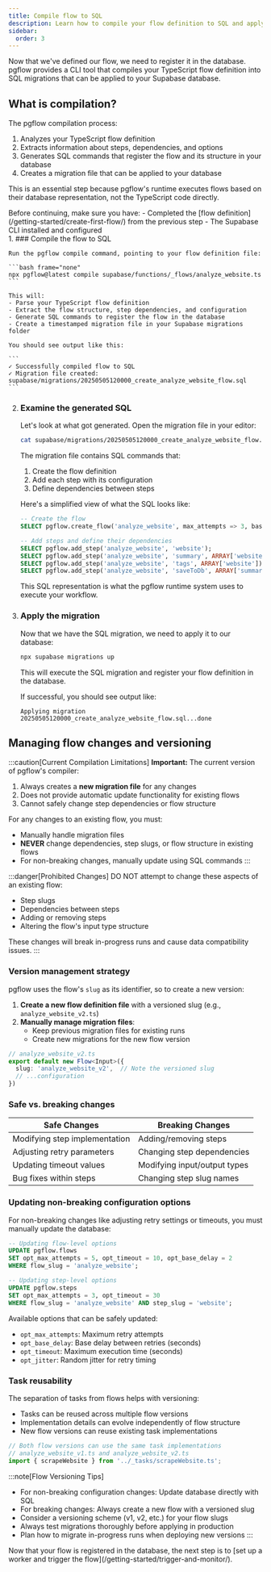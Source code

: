 ```yaml
---
title: Compile flow to SQL
description: Learn how to compile your flow definition to SQL and apply it to your database
sidebar:
  order: 3
---
```



Now that we've defined our flow, we need to register it in the database. pgflow provides a CLI tool that compiles your TypeScript flow definition into SQL migrations that can be applied to your Supabase database.

<NotProductionReady />

## What is compilation?

The pgflow compilation process:

1. Analyzes your TypeScript flow definition
2. Extracts information about steps, dependencies, and options
3. Generates SQL commands that register the flow and its structure in your database
4. Creates a migration file that can be applied to your database

This is an essential step because pgflow's runtime executes flows based on their database representation, not the TypeScript code directly.

<Aside type="caution" title="Prerequisites">
Before continuing, make sure you have:
- Completed the [flow definition](/getting-started/create-first-flow/) from the previous step
- The Supabase CLI installed and configured
</Aside>

<Steps>
1. ### Compile the flow to SQL

    Run the pgflow compile command, pointing to your flow definition file:

    ```bash frame="none"
    npx pgflow@latest compile supabase/functions/_flows/analyze_website.ts
    ```

    This will:
    - Parse your TypeScript flow definition
    - Extract the flow structure, step dependencies, and configuration
    - Generate SQL commands to register the flow in the database
    - Create a timestamped migration file in your Supabase migrations folder

    You should see output like this:

    ```
    ✓ Successfully compiled flow to SQL
    ✓ Migration file created: supabase/migrations/20250505120000_create_analyze_website_flow.sql
    ```

2. ### Examine the generated SQL

    Let's look at what got generated. Open the migration file in your editor:

    ```bash frame="none"
    cat supabase/migrations/20250505120000_create_analyze_website_flow.sql
    ```

    The migration file contains SQL commands that:
    
    1. Create the flow definition
    2. Add each step with its configuration
    3. Define dependencies between steps

    Here's a simplified view of what the SQL looks like:

    ```sql
    -- Create the flow
    SELECT pgflow.create_flow('analyze_website', max_attempts => 3, base_delay => 1, timeout => 4);

    -- Add steps and define their dependencies
    SELECT pgflow.add_step('analyze_website', 'website');
    SELECT pgflow.add_step('analyze_website', 'summary', ARRAY['website']);
    SELECT pgflow.add_step('analyze_website', 'tags', ARRAY['website']);
    SELECT pgflow.add_step('analyze_website', 'saveToDb', ARRAY['summary', 'tags']);
    ```

    This SQL representation is what the pgflow runtime system uses to execute your workflow.

3. ### Apply the migration

    Now that we have the SQL migration, we need to apply it to our database:

    ```bash frame="none"
    npx supabase migrations up
    ```

    This will execute the SQL migration and register your flow definition in the database.

    If successful, you should see output like:

    ```
    Applying migration 20250505120000_create_analyze_website_flow.sql...done
    ```

</Steps>

## Managing flow changes and versioning

:::caution[Current Compilation Limitations]
**Important:** The current version of pgflow's compiler:

1. Always creates a **new migration file** for any changes
2. Does not provide automatic update functionality for existing flows
3. Cannot safely change step dependencies or flow structure

For any changes to an existing flow, you must:
- Manually handle migration files
- **NEVER** change dependencies, step slugs, or flow structure in existing flows
- For non-breaking changes, manually update using SQL commands
:::

:::danger[Prohibited Changes]
DO NOT attempt to change these aspects of an existing flow:
- Step slugs
- Dependencies between steps
- Adding or removing steps
- Altering the flow's input type structure

These changes will break in-progress runs and cause data compatibility issues.
:::

### Version management strategy

pgflow uses the flow's `slug` as its identifier, so to create a new version:

1. **Create a new flow definition file** with a versioned slug (e.g., `analyze_website_v2.ts`)
2. **Manually manage migration files**:
   - Keep previous migration files for existing runs
   - Create new migrations for the new flow version

```typescript
// analyze_website_v2.ts
export default new Flow<Input>({
  slug: 'analyze_website_v2',  // Note the versioned slug
  // ...configuration
})
```

### Safe vs. breaking changes

| Safe Changes | Breaking Changes |
| ------------ | --------------- |
| Modifying step implementation | Adding/removing steps |
| Adjusting retry parameters | Changing step dependencies |
| Updating timeout values | Modifying input/output types |
| Bug fixes within steps | Changing step slug names |

### Updating non-breaking configuration options

For non-breaking changes like adjusting retry settings or timeouts, you must manually update the database:

```sql
-- Updating flow-level options
UPDATE pgflow.flows 
SET opt_max_attempts = 5, opt_timeout = 10, opt_base_delay = 2
WHERE flow_slug = 'analyze_website';

-- Updating step-level options
UPDATE pgflow.steps
SET opt_max_attempts = 3, opt_timeout = 30
WHERE flow_slug = 'analyze_website' AND step_slug = 'website';
```

Available options that can be safely updated:
- `opt_max_attempts`: Maximum retry attempts
- `opt_base_delay`: Base delay between retries (seconds)
- `opt_timeout`: Maximum execution time (seconds)
- `opt_jitter`: Random jitter for retry timing

### Task reusability

The separation of tasks from flows helps with versioning:

- Tasks can be reused across multiple flow versions
- Implementation details can evolve independently of flow structure
- New flow versions can reuse existing task implementations

```typescript
// Both flow versions can use the same task implementations
// analyze_website_v1.ts and analyze_website_v2.ts
import { scrapeWebsite } from '../_tasks/scrapeWebsite.ts';
```

:::note[Flow Versioning Tips]
- For non-breaking configuration changes: Update database directly with SQL
- For breaking changes: Always create a new flow with a versioned slug
- Consider a versioning scheme (v1, v2, etc.) for your flow slugs
- Always test migrations thoroughly before applying in production
- Plan how to migrate in-progress runs when deploying new versions
:::

<Aside>
Now that your flow is registered in the database, the next step is to [set up a worker and trigger the flow](/getting-started/trigger-and-monitor/).
</Aside>
